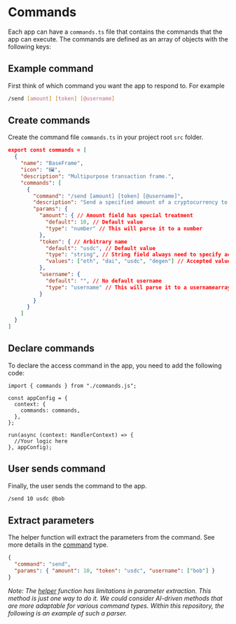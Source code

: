 # Commands

Each app can have a `commands.ts` file that contains the commands that the app can execute. The commands are defined as an array of objects with the following keys:

## Example command

First think of which command you want the app to respond to. For example

```bash [cmd]
/send [amount] [token] [@username]
```

## Create commands

Create the command file `commands.ts` in your project root `src` folder.

```json [src/commands.ts]
export const commands = [
  {
    "name": "BaseFrame",
    "icon": "🖼️",
    "description": "Multipurpose transaction frame.",
    "commands": [
      {
        "command": "/send [amount] [token] [@username]",
        "description": "Send a specified amount of a cryptocurrency to a destination address.",
        "params": {
          "amount": { // Amount field has special treatment
            "default": 10, // Default value
            "type": "number" // This will parse it to a number
          },
          "token": { // Arbitrary name
            "default": "usdc", // Default value
            "type": "string", // String field always need to specify accepted values
            "values": ["eth", "dai", "usdc", "degen"] // Accepted values
          },
          "username": {
            "default": "", // No default username
            "type": "username" // This will parse it to a usernamearray
          }
        }
      }
    ]
  }
]
```

## Declare commands

To declare the access command in the app, you need to add the following code:

```tsx
import { commands } from "./commands.js";

const appConfig = {
  context: {
    commands: commands,
  },
};

run(async (context: HandlerContext) => {
  //Your logic here
}, appConfig);
```

## User sends command

Finally, the user sends the command to the app.

```bash [cmd]
/send 10 usdc @bob
```

## Extract parameters

The helper function will extract the parameters from the command. See more details in the [command](/concepts/content-types/command) type.

```json [params]
{
  "command": "send",
  "params": { "amount": 10, "token": "usdc", "username": ["bob"] }
}
```

_Note: The [helper](https://github.com/xmtp-labs/message-kit/blob/main/packages/message-kit/src/lib/helper.ts) function has limitations in parameter extraction. This method is just one way to do it. We could consider AI-driven methods that are more adaptable for various command types. Within this repository, the following is an example of such a parser._
